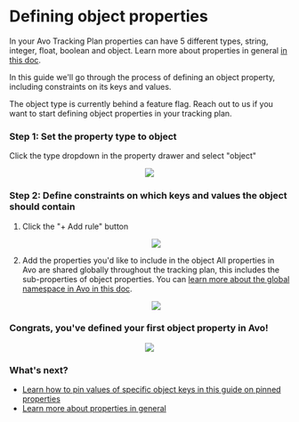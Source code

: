 
# Defining object properties

In your Avo Tracking Plan properties can have 5 different types, string, integer, float, boolean and object. Learn more about properties in general [in this doc](/workspace/tracking-plan/properties).

In this guide we'll go through the process of defining an object property, including constraints on its keys and values.

<Callout>
  The object type is currently behind a feature flag. Reach out to us if you
  want to start defining object properties in your tracking plan.
</Callout>

### Step 1: Set the property type to object

Click the type dropdown in the property drawer and select "object"

<center>
  <img src={'/docs/images/workspace/tracking-plan/property-object-type.png'} />
</center>

### Step 2: Define constraints on which keys and values the object should contain

1. Click the "+ Add rule" button

   <center>
     <img src={'/docs/images/workspace/tracking-plan/property-add-rule.png'} />
   </center>

2. Add the properties you'd like to include in the object
   <Callout>
     All properties in Avo are shared globally throughout the tracking plan,
     this includes the sub-properties of object properties. You can [learn more
     about the global namespace in Avo in this
     doc](/data-design/global-namespace).
   </Callout>
   <center>
     <img
       src={'/docs/images/workspace/tracking-plan/property-object-add-property.png'}
     />
   </center>

### Congrats, you've defined your first object property in Avo!

<center>
  <img
    src={
      '/docs/images/workspace/tracking-plan/property-object-with-sub-properties.png'
    }
  />
</center>

### What's next?

- [Learn how to pin values of specific object keys in this guide on pinned properties](/data-design/pinned-properties)
- [Learn more about properties in general](/workspace/tracking-plan/properties)
